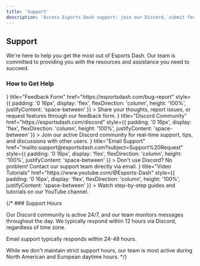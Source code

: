 ```yaml
---
title: 'Support'
description: 'Access Esports Dash support: join our Discord, submit feedback, email us, or watch tutorials. Get help for seamless esports broadcasting now!'
---
```




<div style={{marginBottom: '20px'}}></div>

## Support

We're here to help you get the most out of Esports Dash. Our team is committed to providing you with the resources and assistance you need to succeed.

### How to Get Help

<Cards>
  <Cards.Card
    icon={<MessageSquare />}
    title="Feedback Form"
    href="https://esportsdash.com/bug-report"
    style={{
      padding: '0 16px',
      display: 'flex',
      flexDirection: 'column',
      height: '100%',
      justifyContent: 'space-between'
    }}
  >
    Share your thoughts, report issues, or request features through our feedback form.
  </Cards.Card>
  <Cards.Card
    icon={<DiscordIcon />}
    title="Discord Community"
    href="https://esportsdash.com/discord"
    style={{
      padding: '0 16px',
      display: 'flex',
      flexDirection: 'column',
      height: '100%',
      justifyContent: 'space-between'
    }}
  >
    Join our active Discord community for real-time support, tips, and discussions with other users.
  </Cards.Card>
  <Cards.Card
    icon={<Mail />}
    title="Email Support"
    href="mailto:support@esportsdash.com?subject=Support%20Request"
    style={{
      padding: '0 16px',
      display: 'flex',
      flexDirection: 'column',
      height: '100%',
      justifyContent: 'space-between'
    }}
  >
    Don't use Discord? No problem! Contact our support team directly via email.
  </Cards.Card>
  <Cards.Card
    icon={<Video />}
    title="Video Tutorials"
    href="https://www.youtube.com/@Esports-Dash"
    style={{
      padding: '0 16px',
      display: 'flex',
      flexDirection: 'column',
      height: '100%',
      justifyContent: 'space-between'
    }}
  >
    Watch step-by-step guides and tutorials on our YouTube channel.
  </Cards.Card>
</Cards>

{/* ### Support Hours

Our Discord community is active 24/7, and our team monitors messages throughout the day. We typically respond within 12 hours via Discord, regardless of time zone.

Email support typically responds within 24-48 hours.

While we don't maintain strict support hours, our team is most active during North American and European daytime hours. */}